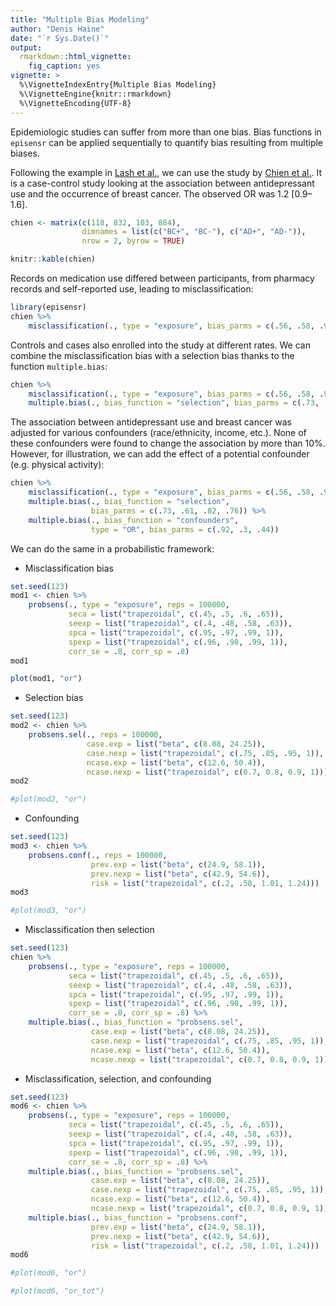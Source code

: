 ```yaml
---
title: "Multiple Bias Modeling"
author: "Denis Haine"
date: "`r Sys.Date()`"
output:
  rmarkdown::html_vignette:
    fig_caption: yes
vignette: >
  %\VignetteIndexEntry{Multiple Bias Modeling}
  %\VignetteEngine{knitr::rmarkdown}
  %\VignetteEncoding{UTF-8}
---
```


Epidemiologic studies can suffer from more than one bias.
Bias functions in `episensr` can be applied sequentially to quantify bias
resulting from multiple biases.

Following the example in [Lash et
al.](https://link.springer.com/book/10.1007/978-3-030-82673-4), we can use the study by [Chien et
al.](https://link.springer.com/article/10.1007/s10549-005-9056-0).
It is a case-control study looking at the association between antidepressant use and the
occurrence of breast cancer. The observed OR was 1.2 [0.9--1.6].

```r
chien <- matrix(c(118, 832, 103, 884),
                dimnames = list(c("BC+", "BC-"), c("AD+", "AD-")),
                nrow = 2, byrow = TRUE)
```

```r
knitr::kable(chien)
```

Records on medication use differed between participants, from pharmacy records
and self-reported use, leading to misclassification:

```r
library(episensr)
chien %>%
    misclassification(., type = "exposure", bias_parms = c(.56, .58, .99, .97))
```

Controls and cases also enrolled into the study at different rates.
We can combine the misclassification bias with a selection bias thanks to the
function `multiple.bias`:

```r
chien %>%
    misclassification(., type = "exposure", bias_parms = c(.56, .58, .99, .97)) %>%
    multiple.bias(., bias_function = "selection", bias_parms = c(.73, .61, .82, .76))
```

The association between antidepressant use and breast cancer was adjusted for
various confounders (race/ethnicity, income, etc.).
None of these confounders were found to change the association by more than 10%.
However, for illustration, we can add the effect of a potential confounder (e.g.
physical activity):

```r
chien %>%
    misclassification(., type = "exposure", bias_parms = c(.56, .58, .99, .97)) %>%
    multiple.bias(., bias_function = "selection",
                  bias_parms = c(.73, .61, .82, .76)) %>%
    multiple.bias(., bias_function = "confounders",
                  type = "OR", bias_parms = c(.92, .3, .44))
```

We can do the same in a probabilistic framework:

* Misclassification bias

```r
set.seed(123)
mod1 <- chien %>%
    probsens(., type = "exposure", reps = 100000,
             seca = list("trapezoidal", c(.45, .5, .6, .65)),
             seexp = list("trapezoidal", c(.4, .48, .58, .63)),
             spca = list("trapezoidal", c(.95, .97, .99, 1)),
             spexp = list("trapezoidal", c(.96, .98, .99, 1)),
             corr_se = .8, corr_sp = .8)
mod1
```
```r
plot(mod1, "or")
```

* Selection bias

```r
set.seed(123)
mod2 <- chien %>%
    probsens.sel(., reps = 100000,
                 case.exp = list("beta", c(8.08, 24.25)),
                 case.nexp = list("trapezoidal", c(.75, .85, .95, 1)),
                 ncase.exp = list("beta", c(12.6, 50.4)),
                 ncase.nexp = list("trapezoidal", c(0.7, 0.8, 0.9, 1)))
mod2
```

```r
#plot(mod2, "or")
```

* Confounding

```r
set.seed(123)
mod3 <- chien %>%
    probsens.conf(., reps = 100000,
                  prev.exp = list("beta", c(24.9, 58.1)),
                  prev.nexp = list("beta", c(42.9, 54.6)),
                  risk = list("trapezoidal", c(.2, .58, 1.01, 1.24)))
mod3
```

```r
#plot(mod3, "or")
```

* Misclassification then selection

```r
set.seed(123)
chien %>%
    probsens(., type = "exposure", reps = 100000,
             seca = list("trapezoidal", c(.45, .5, .6, .65)),
             seexp = list("trapezoidal", c(.4, .48, .58, .63)),
             spca = list("trapezoidal", c(.95, .97, .99, 1)),
             spexp = list("trapezoidal", c(.96, .98, .99, 1)),
             corr_se = .8, corr_sp = .8) %>%
    multiple.bias(., bias_function = "probsens.sel",
                  case.exp = list("beta", c(8.08, 24.25)),
                  case.nexp = list("trapezoidal", c(.75, .85, .95, 1)),
                  ncase.exp = list("beta", c(12.6, 50.4)),
                  ncase.nexp = list("trapezoidal", c(0.7, 0.8, 0.9, 1)))
```

* Misclassification, selection, and confounding

```r
set.seed(123)
mod6 <- chien %>%
    probsens(., type = "exposure", reps = 100000,
             seca = list("trapezoidal", c(.45, .5, .6, .65)),
             seexp = list("trapezoidal", c(.4, .48, .58, .63)),
             spca = list("trapezoidal", c(.95, .97, .99, 1)),
             spexp = list("trapezoidal", c(.96, .98, .99, 1)),
             corr_se = .8, corr_sp = .8) %>%
    multiple.bias(., bias_function = "probsens.sel",
                  case.exp = list("beta", c(8.08, 24.25)),
                  case.nexp = list("trapezoidal", c(.75, .85, .95, 1)),
                  ncase.exp = list("beta", c(12.6, 50.4)),
                  ncase.nexp = list("trapezoidal", c(0.7, 0.8, 0.9, 1))) %>%
    multiple.bias(., bias_function = "probsens.conf",
                  prev.exp = list("beta", c(24.9, 58.1)),
                  prev.nexp = list("beta", c(42.9, 54.6)),
                  risk = list("trapezoidal", c(.2, .58, 1.01, 1.24)))
mod6
```

```r
#plot(mod6, "or")

#plot(mod6, "or_tot")
```
